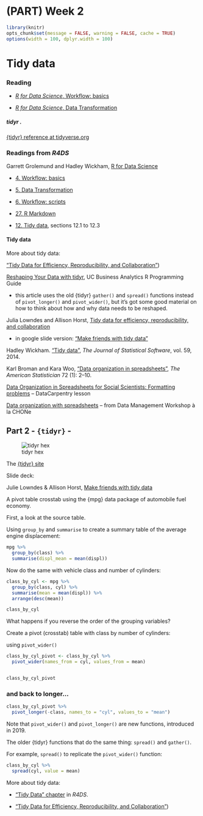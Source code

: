 # (PART) Week 2 {-} 


<!-- This file by Martin Monkman is licensed under a Creative Commons Attribution 4.0 International License https://creativecommons.org/licenses/by/4.0/   -->



```r
library(knitr)
opts_chunk$set(message = FALSE, warning = FALSE, cache = TRUE)
options(width = 100, dplyr.width = 100)
```




# Tidy data {#tidy_data}


### Reading

* [_R for Data Science_, Workflow: basics](https://r4ds.had.co.nz/workflow-basics.html)

* [_R for Data Science_, Data Transformation](https://r4ds.had.co.nz/transform.html)



##### tidyr .

[{tidyr} reference at tidyverse.org](https://tidyr.tidyverse.org/)




### Readings from _R4DS_

Garrett Grolemund and Hadley Wickham, [R for Data Science](https://r4ds.had.co.nz/)

* [4. Workflow: basics](https://r4ds.had.co.nz/workflow-basics.html)

* [5. Data Transformation](https://r4ds.had.co.nz/transform.html)

* [6. Workflow: scripts](https://r4ds.had.co.nz/workflow-scripts.html)

* [27. R Markdown](https://r4ds.had.co.nz/r-markdown.html)

* [12. Tidy data](https://r4ds.had.co.nz/tidy-data.html), sections 12.1 to 12.3




#### Tidy data

More about tidy data:

["Tidy Data for Efficiency, Reproducibility, and Collaboration"](https://www.openscapes.org/blog/2020/10/12/tidy-data/))



[Reshaping Your Data with tidyr](https://uc-r.github.io/tidyr), UC Business Analytics R Programming Guide

* this article uses the old {tidyr} `gather()` and `spread()` functions instead of `pivot_longer()` and `pivot_wider()`, but it's got some good material on how to think about how and why data needs to be reshaped.



Julia Lowndes and Allison Horst, [Tidy data for efficiency, reproducibility, and collaboration](https://www.openscapes.org/blog/2020/10/12/tidy-data/)

* in google slide version: ["Make friends with tidy data"](https://docs.google.com/presentation/d/1N7hKepabvl9OrHjvGJWPjUsfzVdB5xzV5AsFndgSwms/edit#slide=id.p)

Hadley Wickham. ["Tidy data"](https://vita.had.co.nz/papers/tidy-data.html), _The Journal of Statistical Software_, vol. 59, 2014.

Karl Broman and Kara Woo, ["Data organization in spreadsheets"](https://doi.org/10.1080/00031305.2017.1375989), _The American Statistician_ 72 (1): 2–10.

[Data Organization in Spreadsheets for Social Scientists: Formatting problems](https://datacarpentry.org/spreadsheets-socialsci/02-common-mistakes/index.html) -- DataCarpentry lesson

[Data organization with spreadsheets](https://remi-daigle.github.io/2017-CHONe-Data/organization.nb.html) -- from Data Management Workshop à la CHONe



## Part 2 - `{tidyr}` -


![tidyr hex](static/tidyverse_400.png/tidyr_400.png)

The [{tidyr} site](https://tidyr.tidyverse.org/)



Slide deck:

Julie Lowndes & Allison Horst, [Make friends with tidy data](https://docs.google.com/presentation/d/1N7hKepabvl9OrHjvGJWPjUsfzVdB5xzV5AsFndgSwms/edit#slide=id.p)




A pivot table crosstab using the {mpg} data package of automobile fuel economy.

First, a look at the source table.





Using `group_by` and `summarise` to create a summary table of the average engine displacement:

```r
mpg %>%                                
  group_by(class) %>%                   
  summarise(displ_mean = mean(displ)) 

```



Now do the same with vehicle class and number of cylinders:

```r

class_by_cyl <- mpg %>%
  group_by(class, cyl) %>%
  summarise(mean = mean(displ)) %>%
  arrange(desc(mean))

class_by_cyl

```




What happens if you reverse the order of the grouping variables?



Create a pivot (crosstab) table with class by number of cylinders:


using `pivot_wider()`

```r
class_by_cyl_pivot <- class_by_cyl %>%
  pivot_wider(names_from = cyl, values_from = mean)


class_by_cyl_pivot
```



### and back to longer...

```r

class_by_cyl_pivot %>%
  pivot_longer(-class, names_to = "cyl", values_to = "mean")

```




Note that `pivot_wider()` and `pivot_longer()` are new functions, introduced in 2019.

The older {tidyr} functions that do the same thing: `spread()` and `gather()`.

For example, `spread()` to replicate the `pivot_wider()` function:

```r

class_by_cyl %>%
  spread(cyl, value = mean)

```



More about tidy data:

* ["Tidy Data" chapter](https://r4ds.had.co.nz/tidy-data.html) in _R4DS_.

* ["Tidy Data for Efficiency, Reproducibility, and Collaboration"](https://www.openscapes.org/blog/2020/10/12/tidy-data/))




